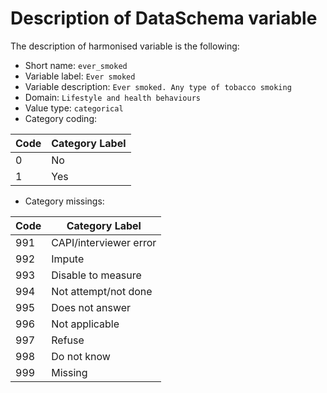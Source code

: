 # Description of DataSchema variable

The description of harmonised variable is the following:

* Short name: `ever_smoked`
* Variable label: `Ever smoked`
* Variable description: `Ever smoked. Any type of tobacco smoking`
* Domain: `Lifestyle and health behaviours`
* Value type: `categorical`
* Category coding:

**Code** | **Category Label**
-------- | ------------------
0        | No
1        | Yes

* Category missings: 

**Code** | **Category Label**
----| ------------------
991 | CAPI/interviewer error
992 | Impute
993 | Disable to measure
994 | Not attempt/not done
995 | Does not answer
996 | Not applicable
997 | Refuse
998 | Do not know
999 | Missing


